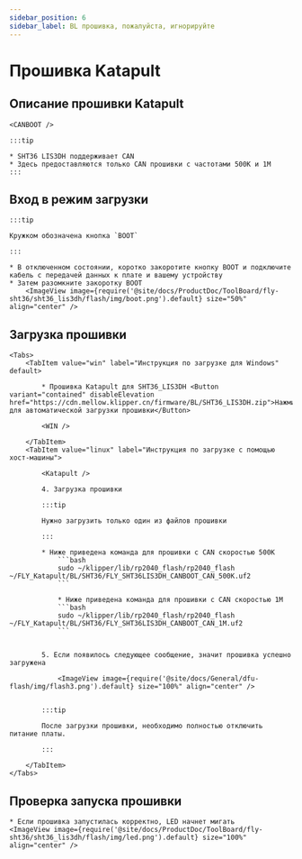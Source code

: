```yaml
---
sidebar_position: 6
sidebar_label: BL прошивка, пожалуйста, игнорируйте
---
```









# Прошивка Katapult

## Описание прошивки Katapult

    <CANBOOT />

    :::tip

    * SHT36 LIS3DH поддерживает CAN
    * Здесь предоставляются только CAN прошивки с частотами 500K и 1M
    :::

## Вход в режим загрузки

    :::tip

    Кружком обозначена кнопка `BOOT`

    :::

    * В отключенном состоянии, коротко закоротите кнопку BOOT и подключите кабель с передачей данных к плате и вашему устройству
    * Затем разомкните закоротку BOOT
        <ImageView image={require('@site/docs/ProductDoc/ToolBoard/fly-sht36/sht36_lis3dh/flash/img/boot.png').default} size="50%" align="center" />

## Загрузка прошивки
    <Tabs>
        <TabItem value="win" label="Инструкция по загрузке для Windows" default>

            * Прошивка Katapult для SHT36_LIS3DH <Button variant="contained" disableElevation href="https://cdn.mellow.klipper.cn/firmware/BL/SHT36_LIS3DH.zip">Нажмите для автоматической загрузки прошивки</Button>

            <WIN />

        </TabItem>
        <TabItem value="linux" label="Инструкция по загрузке с помощью хост-машины">
            
            <Katapult />

            4. Загрузка прошивки

            :::tip

            Нужно загрузить только один из файлов прошивки

            :::

            * Ниже приведена команда для прошивки с CAN скоростью 500K
                ```bash
                sudo ~/klipper/lib/rp2040_flash/rp2040_flash ~/FLY_Katapult/BL/SHT36/FLY_SHT36LIS3DH_CANBOOT_CAN_500K.uf2
                ```
                        
                * Ниже приведена команда для прошивки с CAN скоростью 1M
                ```bash
                sudo ~/klipper/lib/rp2040_flash/rp2040_flash ~/FLY_Katapult/BL/SHT36/FLY_SHT36LIS3DH_CANBOOT_CAN_1M.uf2
                ```


            5. Если появилось следующее сообщение, значит прошивка успешно загружена

                <ImageView image={require('@site/docs/General/dfu-flash/img/flash3.png').default} size="100%" align="center" />


            :::tip

            После загрузки прошивки, необходимо полностью отключить питание платы.

            :::

        </TabItem>
    </Tabs>

## Проверка запуска прошивки

    * Если прошивка запустилась корректно, LED начнет мигать
    <ImageView image={require('@site/docs/ProductDoc/ToolBoard/fly-sht36/sht36_lis3dh/flash/img/led.png').default} size="100%" align="center" />
